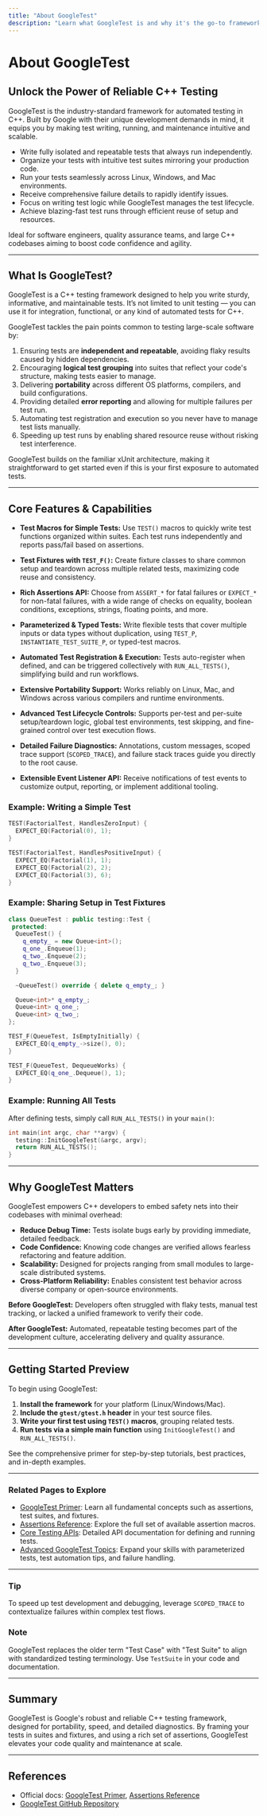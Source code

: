 ```yaml
---
title: "About GoogleTest"
description: "Learn what GoogleTest is and why it's the go-to framework for C++ unit testing. Understand Google’s approach to automated tests and why the community trusts this project for reliability and scalability."
---
```


# About GoogleTest

## Unlock the Power of Reliable C++ Testing

GoogleTest is the industry-standard framework for automated testing in C++. Built by Google with their unique development demands in mind, it equips you by making test writing, running, and maintenance intuitive and scalable.

- Write fully isolated and repeatable tests that always run independently.
- Organize your tests with intuitive test suites mirroring your production code.
- Run your tests seamlessly across Linux, Windows, and Mac environments.
- Receive comprehensive failure details to rapidly identify issues.
- Focus on writing test logic while GoogleTest manages the test lifecycle.
- Achieve blazing-fast test runs through efficient reuse of setup and resources.

Ideal for software engineers, quality assurance teams, and large C++ codebases aiming to boost code confidence and agility.

---

## What Is GoogleTest?

GoogleTest is a C++ testing framework designed to help you write sturdy, informative, and maintainable tests. It’s not limited to unit testing — you can use it for integration, functional, or any kind of automated tests for C++.

GoogleTest tackles the pain points common to testing large-scale software by:

1. Ensuring tests are **independent and repeatable**, avoiding flaky results caused by hidden dependencies.
2. Encouraging **logical test grouping** into suites that reflect your code's structure, making tests easier to manage.
3. Delivering **portability** across different OS platforms, compilers, and build configurations.
4. Providing detailed **error reporting** and allowing for multiple failures per test run.
5. Automating test registration and execution so you never have to manage test lists manually.
6. Speeding up test runs by enabling shared resource reuse without risking test interference.

GoogleTest builds on the familiar xUnit architecture, making it straightforward to get started even if this is your first exposure to automated tests.

---

## Core Features & Capabilities

- **Test Macros for Simple Tests:** Use `TEST()` macros to quickly write test functions organized within suites. Each test runs independently and reports pass/fail based on assertions.

- **Test Fixtures with `TEST_F()`:** Create fixture classes to share common setup and teardown across multiple related tests, maximizing code reuse and consistency.

- **Rich Assertions API:** Choose from `ASSERT_*` for fatal failures or `EXPECT_*` for non-fatal failures, with a wide range of checks on equality, boolean conditions, exceptions, strings, floating points, and more.

- **Parameterized & Typed Tests:** Write flexible tests that cover multiple inputs or data types without duplication, using `TEST_P`, `INSTANTIATE_TEST_SUITE_P`, or typed-test macros.

- **Automated Test Registration & Execution:** Tests auto-register when defined, and can be triggered collectively with `RUN_ALL_TESTS()`, simplifying build and run workflows.

- **Extensive Portability Support:** Works reliably on Linux, Mac, and Windows across various compilers and runtime environments.

- **Advanced Test Lifecycle Controls:** Supports per-test and per-suite setup/teardown logic, global test environments, test skipping, and fine-grained control over test execution flows.

- **Detailed Failure Diagnostics:** Annotations, custom messages, scoped trace support (`SCOPED_TRACE`), and failure stack traces guide you directly to the root cause.

- **Extensible Event Listener API:** Receive notifications of test events to customize output, reporting, or implement additional tooling.

### Example: Writing a Simple Test

```c++
TEST(FactorialTest, HandlesZeroInput) {
  EXPECT_EQ(Factorial(0), 1);
}

TEST(FactorialTest, HandlesPositiveInput) {
  EXPECT_EQ(Factorial(1), 1);
  EXPECT_EQ(Factorial(2), 2);
  EXPECT_EQ(Factorial(3), 6);
}
```

### Example: Sharing Setup in Test Fixtures

```c++
class QueueTest : public testing::Test {
 protected:
  QueueTest() {
    q_empty_ = new Queue<int>();
    q_one_.Enqueue(1);
    q_two_.Enqueue(2);
    q_two_.Enqueue(3);
  }

  ~QueueTest() override { delete q_empty_; }

  Queue<int>* q_empty_;
  Queue<int> q_one_;
  Queue<int> q_two_;
};

TEST_F(QueueTest, IsEmptyInitially) {
  EXPECT_EQ(q_empty_->size(), 0);
}

TEST_F(QueueTest, DequeueWorks) {
  EXPECT_EQ(q_one_.Dequeue(), 1);
}
```

### Example: Running All Tests

After defining tests, simply call `RUN_ALL_TESTS()` in your `main()`:

```c++
int main(int argc, char **argv) {
  testing::InitGoogleTest(&argc, argv);
  return RUN_ALL_TESTS();
}
```

---

## Why GoogleTest Matters

GoogleTest empowers C++ developers to embed safety nets into their codebases with minimal overhead:

- **Reduce Debug Time:** Tests isolate bugs early by providing immediate, detailed feedback.
- **Code Confidence:** Knowing code changes are verified allows fearless refactoring and feature addition.
- **Scalability:** Designed for projects ranging from small modules to large-scale distributed systems.
- **Cross-Platform Reliability:** Enables consistent test behavior across diverse company or open-source environments.

**Before GoogleTest:** Developers often struggled with flaky tests, manual test tracking, or lacked a unified framework to verify their code.

**After GoogleTest:** Automated, repeatable testing becomes part of the development culture, accelerating delivery and quality assurance.

---

## Getting Started Preview

To begin using GoogleTest:

1. **Install the framework** for your platform (Linux/Windows/Mac).
2. **Include the `gtest/gtest.h` header** in your test source files.
3. **Write your first test using `TEST()` macros**, grouping related tests.
4. **Run tests via a simple main function** using `InitGoogleTest()` and `RUN_ALL_TESTS()`.

See the comprehensive primer for step-by-step tutorials, best practices, and in-depth examples.


---

### Related Pages to Explore

- [GoogleTest Primer](primer.md): Learn all fundamental concepts such as assertions, test suites, and fixtures.
- [Assertions Reference](reference/assertions.md): Explore the full set of available assertion macros.
- [Core Testing APIs](api-reference/core-testing-apis/test-definition-and-execution.md): Detailed API documentation for defining and running tests.
- [Advanced GoogleTest Topics](advanced.md): Expand your skills with parameterized tests, test automation tips, and failure handling.

---

### Tip
To speed up test development and debugging, leverage `SCOPED_TRACE` to contextualize failures within complex test flows.

### Note
GoogleTest replaces the older term "Test Case" with "Test Suite" to align with standardized testing terminology. Use `TestSuite` in your code and documentation.

---

## Summary
GoogleTest is Google's robust and reliable C++ testing framework, designed for portability, speed, and detailed diagnostics. By framing your tests in suites and fixtures, and using a rich set of assertions, GoogleTest elevates your code quality and maintenance at scale.

---

## References
- Official docs: [GoogleTest Primer](primer.md), [Assertions Reference](reference/assertions.md)
- [GoogleTest GitHub Repository](https://github.com/google/googletest)
